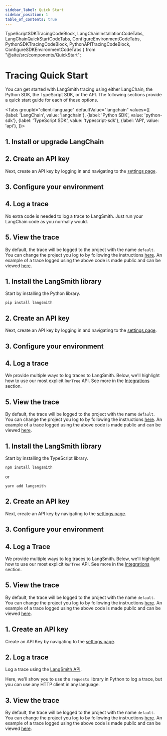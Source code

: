 ```yaml
---
sidebar_label: Quick Start
sidebar_position: 1
table_of_contents: true
---
```


TypeScriptSDKTracingCodeBlock,
LangChainInstallationCodeTabs,
LangChainQuickStartCodeTabs,
ConfigureEnvironmentCodeTabs,
PythonSDKTracingCodeBlock,
PythonAPITracingCodeBlock,
ConfigureSDKEnvironmentCodeTabs
} from "@site/src/components/QuickStart";

# Tracing Quick Start

You can get started with LangSmith tracing using either LangChain, the Python SDK, the TypeScript SDK, or the API. The following sections provide a quick start guide for each of these options.

<Tabs
    groupId="client-language"
    defaultValue="langchain"
    values={[
        {label: 'LangChain', value: 'langchain'},
        {label: 'Python SDK', value: 'python-sdk'},
        {label: 'TypeScript SDK', value: 'typescript-sdk'},
        {label: 'API', value: 'api'},
    ]}>
    <TabItem value="langchain">
    <h2>1. Install or upgrade LangChain</h2>
    <LangChainInstallationCodeTabs />
    <h2>2. Create an API key</h2>
    <p>Next, create an API key by logging in and navigating to the <a href="https://smith.langchain.com/settings">settings page</a>.</p>
    <h2>3. Configure your environment</h2>
    <ConfigureEnvironmentCodeTabs />
    <h2>4. Log a trace</h2>
    <p>No extra code is needed to log a trace to LangSmith. Just run your LangChain code as you normally would.</p>
    <LangChainQuickStartCodeTabs />
    <h2>5. View the trace</h2>
    <p>By default, the trace will be logged to the project with the name <code>default</code>. You can change the project you log to by following the instructions <a href="/tracing/faq/customizing_trace_attributes#logging-to-a-specific-project">here</a>.
    An example of a trace logged using the above code is made public and can be viewed <a href="https://smith.langchain.com/public/e6a46eb2-d785-4804-a1e3-23f167a04300/r">here</a>.
    </p>
    </TabItem>
    <TabItem value="python-sdk">
    <h2>1. Install the LangSmith library</h2>
    <p>Start by installing the Python library.</p>
    <pre><code>pip install langsmith</code></pre>
    <h2>2. Create an API key</h2>
    <p>Next, create an API key by logging in and navigating to the <a href="https://smith.langchain.com/settings">settings page</a>.</p>
    <h2>3. Configure your environment</h2>
    <ConfigureSDKEnvironmentCodeTabs />
    <h2>4. Log a trace</h2>
    <p>We provide multiple ways to log traces to LangSmith. Below, we'll highlight how to use our most explicit <code>RunTree</code> API. See more in the <a href="./integrations">Integrations</a> section.</p>
    <PythonSDKTracingCodeBlock />
    <h2>5. View the trace</h2>
    <p>By default, the trace will be logged to the project with the name <code>default</code>. You can change the project you log to by following the instructions <a href="/tracing/faq/customizing_trace_attributes#logging-to-a-specific-project">here</a>.
        An example of a trace logged using the above code is made public and can be viewed <a href="https://smith.langchain.com/public/279036f1-a06c-487a-bf74-d5d72af5fd9f/r">here</a>.
    </p>
</TabItem>
    <TabItem value="typescript-sdk">
    <h2>1. Install the LangSmith library</h2>
    <p>Start by installing the TypeScript library.</p>
    <pre><code>npm install langsmith</code></pre>
    or
    <pre><code>yarn add langsmith</code></pre>
    <h2>2. Create an API key</h2>
    <p>Next, create an API key by navigating to the <a href="https://smith.langchain.com/settings">settings page</a>.</p>
    <h2>3. Configure your environment</h2>
    <ConfigureSDKEnvironmentCodeTabs />
    <h2>4. Log a Trace</h2>
    <p>We provide multiple ways to log traces to LangSmith. Below, we'll highlight how to use our most explicit <code>RunTree</code> API. See more in the <a href="./integrations">Integrations</a> section.</p>
    <TypeScriptSDKTracingCodeBlock />
    <h2>5. View the trace</h2>
    <p>By default, the trace will be logged to the project with the name <code>default</code>. You can change the project you log to by following the instructions <a href="/tracing/faq/customizing_trace_attributes#logging-to-a-specific-project">here</a>.
        An example of a trace logged using the above code is made public and can be viewed <a href="https://smith.langchain.com/public/90baed21-d367-442b-9448-5066a3fe71ab/r">here</a>.
    </p>
</TabItem>
    <TabItem value="api">
    <h2>1. Create an API key</h2>
    <p>Create an API Key by navigating to the <a href="https://smith.langchain.com/settings">settings page</a>.</p>
    <h2>2. Log a trace</h2>
    <p>Log a trace using the <a href="https://api.smith.langchain.com/redoc">LangSmith API</a>.</p>
    <p>Here, we'll show you to use the <code>requests</code> library in Python to log a trace, but you can use any HTTP client in any language.</p>
    <PythonAPITracingCodeBlock />
    <h2>3. View the trace</h2>
    <p>By default, the trace will be logged to the project with the name <code>default</code>. You can change the project you log to by following the instructions <a href="/tracing/faq/customizing_trace_attributes#logging-to-a-specific-project">here</a>.
        An example of a trace logged using the above code is made public and can be viewed <a href="https://smith.langchain.com/public/c0fcc401-f163-4546-aad8-1641e9fd6e91/r">here</a>.
    </p>
</TabItem>
</Tabs>
